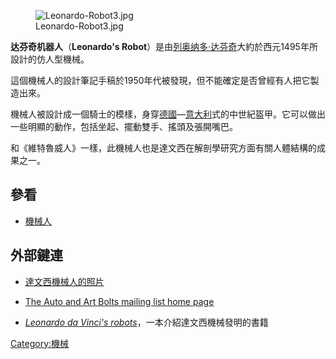 {{noteTA
|T=zh-hans:达芬奇机器人;zh-hk:達文西機械人;zh-tw:達文西機械人;
|1=zh-hans:列奥纳多;zh-hk:李奧納多;zh-tw:李奧納多;
|2=zh-hans:达芬奇;zh-hk:達文西;zh-tw:達文西;
|3=zh-hans:列奥纳多·达芬奇;zh-hk:李奧納多·達文西;zh-tw:李奧納多·達文西;
|4=zh-hans:机器人;zh-hk:機械人;zh-tw:機械人;
}}
[[File:Leonardo-Robot3.jpg|thumb]]

'''达芬奇机器人'''（'''Leonardo's Robot'''）是由[[列奥纳多·达芬奇|列奥纳多·达芬奇]]大約於西元1495年所設計的仿人型機械。

這個機械人的設計筆記手稿於1950年代被發現，但不能確定是否曾經有人把它製造出來。

機械人被設計成一個騎士的模樣，身穿[[德國|德國]]—[[意大利|意大利]]式的中世紀盔甲。它可以做出一些明顯的動作，包括坐起、擺動雙手、搖頭及張開嘴巴。

和《維特魯威人》一樣，此機械人也是達文西在解剖學研究方面有關人體結構的成果之一。

==參看==
{{Portal box|机器人学}}
*[[機械人|機械人]]

==外部鍵連==
*{{en}}[http://www.leonardoshands.com/artman2/publish/leonardo-picture-and-video-galleries/Pictures_of_Leonardo_da_Vinci_s_Lost_Robot_Knight.shtml 達文西機械人的照片]
*{{en}}[http://homepage.ntlworld.com/kinetic-arts/sculpture/automata.htm The Auto and Art Bolts mailing list home page]
*{{en}}[http://www.leonardo3.net/leonardo/books%20I%20robot%20di%20Leonardo%20-%20Taddei%20Mario%20-%20english%20Leonardo%20robots%201.html ''Leonardo da Vinci's robots'']，一本介紹達文西機械發明的書籍

{{列奥纳多·达·芬奇|state = expanded}}
{{机器人学}}

[[Category:機械|Category:機械]]
